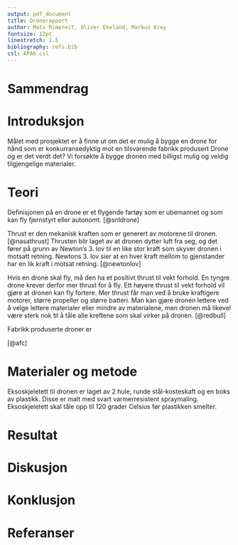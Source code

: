 ```yaml
---
output: pdf_document
title: Dronerapport
author: Mats Rimereit, Oliver Ekeland, Markus Krey
fontsize: 12pt
linestretch: 1.5
bibliography: refs.bib
csl: APA6.csl
---
```


# Sammendrag

# Introduksjon
Målet med prosjektet er å finne ut om det er mulig å bygge en drone for hånd som er konkurransedyktig mot en tilsvarende fabrikk produsert Drone og er det verdt det?
Vi forsøkte å bygge dronen med billigst mulig og veldig tilgjengelige materialer.

# Teori
Definisjonen på en drone er et flygende fartøy som er
ubemannet og som kan fly fjernstyrt eller autonomt. [@snldrone]

Thrust er den mekanisk kraften som er generert av motorene til dronen. [@nasathrust]
Thrusten blir laget av at dronen dytter luft fra seg, og det fører på grunn av Newton's 3. lov til en like stor kraft som skyver dronen i motsatt retning.
Newtons 3. lov sier at en hver kraft mellom to gjenstander har en lik kraft i motsat retning. [@newtonlov]

Hvis en drone skal fly, må den ha et positivt thrust til vekt forhold.
En tyngre drone krever derfor mer thrust for å fly.
Ett høyere thrust til vekt forhold vil gjøre at dronen kan fly fortere.
Mer thrust får man ved å bruke kraftigere motorer, større propeller og større batteri.
Man kan gjøre dronen lettere ved å velge lettere materialer eller mindre av materialene,
men dronen må likevel være sterk nok til å tåle alle kreftene som skal virker på dronen.
[@redbull]

Fabrikk produserte droner er


[@afc]

# Materialer og metode
Eksoskjeletett til dronen er laget av 2 hule, runde stål-kosteskaft og en boks av plastikk.
Disse er malt med svart varmerresistent spraymaling.
Eksoskjeletett skal tåle opp til 120 grader Celsius før plastikken smelter.

# Resultat

# Diskusjon

# Konklusjon

# Referanser
